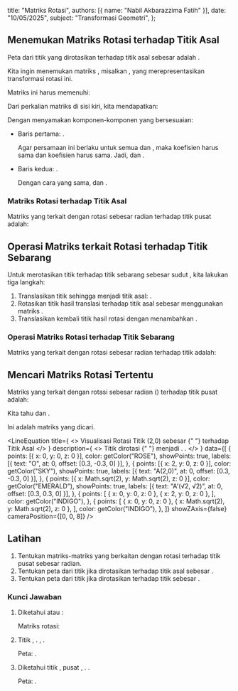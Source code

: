 
  title: "Matriks Rotasi",
  authors: [{ name: "Nabil Akbarazzima Fatih" }],
  date: "10/05/2025",
  subject: "Transformasi Geometri",
};

## Menemukan Matriks Rotasi terhadap Titik Asal

Peta dari titik <InlineMath math="(x,y)" /> yang dirotasikan terhadap titik asal <InlineMath math="(0,0)" /> sebesar <InlineMath math="\theta" /> adalah <InlineMath math="(x \cos \theta - y \sin \theta, x \sin \theta + y \cos \theta)" />.

Kita ingin menemukan matriks <InlineMath math="2 \times 2" />, misalkan <InlineMath math="\begin{pmatrix} r & s \\ t & u \end{pmatrix}" />, yang merepresentasikan transformasi rotasi ini.

Matriks ini harus memenuhi:

<BlockMath math="\begin{pmatrix} r & s \\ t & u \end{pmatrix} \begin{pmatrix} x \\ y \end{pmatrix} = \begin{pmatrix} x \cos \theta - y \sin \theta \\ x \sin \theta + y \cos \theta \end{pmatrix}" />

Dari perkalian matriks di sisi kiri, kita mendapatkan:

<BlockMath math="\begin{pmatrix} rx + sy \\ tx + uy \end{pmatrix} = \begin{pmatrix} x \cos \theta - y \sin \theta \\ x \sin \theta + y \cos \theta \end{pmatrix}" />

Dengan menyamakan komponen-komponen yang bersesuaian:

- Baris pertama: <InlineMath math="rx + sy = x \cos \theta - y \sin \theta" />.

  Agar persamaan ini berlaku untuk semua <InlineMath math="x" /> dan <InlineMath math="y" />, maka koefisien <InlineMath math="x" /> harus sama dan koefisien <InlineMath math="y" /> harus sama. Jadi, <InlineMath math="r = \cos \theta" /> dan <InlineMath math="s = -\sin \theta" />.

- Baris kedua: <InlineMath math="tx + uy = x \sin \theta + y \cos \theta" />.

  Dengan cara yang sama, <InlineMath math="t = \sin \theta" /> dan <InlineMath math="u = \cos \theta" />.

### Matriks Rotasi terhadap Titik Asal

Matriks yang terkait dengan rotasi sebesar <InlineMath math="\theta" /> radian terhadap titik pusat <InlineMath math="O(0,0)" /> adalah:

<BlockMath math="R_\theta = \begin{pmatrix} \cos \theta & -\sin \theta \\ \sin \theta & \cos \theta \end{pmatrix}" />

## Operasi Matriks terkait Rotasi terhadap Titik Sebarang

Untuk merotasikan titik <InlineMath math="(x,y)" /> terhadap titik sebarang <InlineMath math="P(a,b)" /> sebesar sudut <InlineMath math="\theta" />, kita lakukan tiga langkah:

1. Translasikan titik <InlineMath math="(x,y)" /> sehingga <InlineMath math="P(a,b)" /> menjadi titik asal: <InlineMath math="(x-a, y-b)" />.
2. Rotasikan titik hasil translasi terhadap titik asal sebesar <InlineMath math="\theta" /> menggunakan matriks <InlineMath math="R_\theta" />.
3. Translasikan kembali titik hasil rotasi dengan menambahkan <InlineMath math="(a,b)" />.

### Operasi Matriks Rotasi terhadap Titik Sebarang

Matriks yang terkait dengan rotasi sebesar <InlineMath math="\theta" /> radian terhadap titik <InlineMath math="(a,b)" /> adalah:

<BlockMath math="\begin{pmatrix} x' \\ y' \end{pmatrix} = \begin{pmatrix} \cos \theta & -\sin \theta \\ \sin \theta & \cos \theta \end{pmatrix} \begin{pmatrix} x-a \\ y-b \end{pmatrix} + \begin{pmatrix} a \\ b \end{pmatrix}" />

## Mencari Matriks Rotasi Tertentu

Matriks yang terkait dengan rotasi sebesar <InlineMath math="\theta = \frac{1}{4}\pi" /> radian (<InlineMath math="45^\circ" />) terhadap titik pusat adalah:

Kita tahu <InlineMath math="\cos(\frac{\pi}{4}) = \frac{1}{\sqrt{2}}" /> dan <InlineMath math="\sin(\frac{\pi}{4}) = \frac{1}{\sqrt{2}}" />.

<BlockMath math="R_{\frac{\pi}{4}} = \begin{pmatrix} \cos(\frac{\pi}{4}) & -\sin(\frac{\pi}{4}) \\ \sin(\frac{\pi}{4}) & \cos(\frac{\pi}{4}) \end{pmatrix} = \begin{pmatrix} \frac{1}{\sqrt{2}} & -\frac{1}{\sqrt{2}} \\ \frac{1}{\sqrt{2}} & \frac{1}{\sqrt{2}} \end{pmatrix}" />

Ini adalah matriks yang dicari.

<LineEquation
  title={
    <>
      Visualisasi Rotasi Titik (2,0) sebesar <InlineMath math="45^\circ" />{" "}
      terhadap Titik Asal
    </>
  }
  description={
    <>
      Titik <InlineMath math="A(2,0)" /> dirotasi <InlineMath math="45^\circ" />{" "}
      menjadi <InlineMath math="A'(\sqrt{2}, \sqrt{2})" />.
      <InlineMath math="\sqrt{2} \approx 1.414" />.
    </>
  }
  data={[
    {
      points: [{ x: 0, y: 0, z: 0 }],
      color: getColor("ROSE"),
      showPoints: true,
      labels: [{ text: "O", at: 0, offset: [0.3, -0.3, 0] }],
    },
    {
      points: [{ x: 2, y: 0, z: 0 }],
      color: getColor("SKY"),
      showPoints: true,
      labels: [{ text: "A(2,0)", at: 0, offset: [0.3, -0.3, 0] }],
    },
    {
      points: [{ x: Math.sqrt(2), y: Math.sqrt(2), z: 0 }],
      color: getColor("EMERALD"),
      showPoints: true,
      labels: [{ text: "A'(√2, √2)", at: 0, offset: [0.3, 0.3, 0] }],
    },
    {
      points: [
        { x: 0, y: 0, z: 0 },
        { x: 2, y: 0, z: 0 },
      ],
      color: getColor("INDIGO"),
    },
    {
      points: [
        { x: 0, y: 0, z: 0 },
        { x: Math.sqrt(2), y: Math.sqrt(2), z: 0 },
      ],
      color: getColor("INDIGO"),
    },
  ]}
  showZAxis={false}
  cameraPosition={[0, 0, 8]}
/>

## Latihan

1.  Tentukan matriks-matriks yang berkaitan dengan rotasi terhadap titik pusat <InlineMath math="O(0,0)" /> sebesar <InlineMath math="\frac{1}{6}\pi" /> radian.
2.  Tentukan peta dari titik <InlineMath math="P(4,2)" /> jika dirotasikan terhadap titik asal <InlineMath math="O(0,0)" /> sebesar <InlineMath math="60^\circ" />.
3.  Tentukan peta dari titik <InlineMath math="Q(3,1)" /> jika dirotasikan terhadap titik <InlineMath math="C(1,-2)" /> sebesar <InlineMath math="90^\circ" />.

### Kunci Jawaban

1.  Diketahui <InlineMath math="\theta = \frac{\pi}{6}" /> atau <InlineMath math="30^\circ" />:

    <div className="flex flex-col gap-4">
      <BlockMath math="\cos(\frac{\pi}{6}) = \frac{\sqrt{3}}{2}" />
      <BlockMath math="\sin(\frac{\pi}{6}) = \frac{1}{2}" />
    </div>

    Matriks rotasi:

    <BlockMath math="\begin{pmatrix} \frac{\sqrt{3}}{2} & -\frac{1}{2} \\ \frac{1}{2} & \frac{\sqrt{3}}{2} \end{pmatrix}" />

2.  Titik <InlineMath math="P(4,2)" />, <InlineMath math="\theta = 60^\circ" />. <InlineMath math="\cos 60^\circ = \frac{1}{2}" />, <InlineMath math="\sin 60^\circ = \frac{\sqrt{3}}{2}" />.

    <BlockMath math="\begin{pmatrix} x' \\ y' \end{pmatrix} = \begin{pmatrix} \frac{1}{2} & -\frac{\sqrt{3}}{2} \\ \frac{\sqrt{3}}{2} & \frac{1}{2} \end{pmatrix} \begin{pmatrix} 4 \\ 2 \end{pmatrix} = \begin{pmatrix} (4)(\frac{1}{2}) - (2)(\frac{\sqrt{3}}{2}) \\ (4)(\frac{\sqrt{3}}{2}) + (2)(\frac{1}{2}) \end{pmatrix} = \begin{pmatrix} 2 - \sqrt{3} \\ 2\sqrt{3} + 1 \end{pmatrix}" />

    Peta: <InlineMath math="P'(2-\sqrt{3}, 2\sqrt{3}+1)" />.

3.  Diketahui titik <InlineMath math="Q(3,1)" />, pusat <InlineMath math="C(1,-2)" />, <InlineMath math="\theta = 90^\circ" />. <InlineMath math="(a,b)=(1,-2)" />.

    <div className="flex flex-col gap-4">
      <BlockMath math="\cos 90^\circ = 0" />
      <BlockMath math="\sin 90^\circ = 1" />
      <BlockMath math="\begin{pmatrix} x' \\ y' \end{pmatrix} = \begin{pmatrix} 0 & -1 \\ 1 & 0 \end{pmatrix} \begin{pmatrix} 3-1 \\ 1-(-2) \end{pmatrix} + \begin{pmatrix} 1 \\ -2 \end{pmatrix}" />
      <BlockMath math="= \begin{pmatrix} 0 & -1 \\ 1 & 0 \end{pmatrix} \begin{pmatrix} 2 \\ 3 \end{pmatrix} + \begin{pmatrix} 1 \\ -2 \end{pmatrix} = \begin{pmatrix} -3 \\ 2 \end{pmatrix} + \begin{pmatrix} 1 \\ -2 \end{pmatrix} = \begin{pmatrix} -2 \\ 0 \end{pmatrix}" />
    </div>

    Peta: <InlineMath math="Q'(-2,0)" />.
